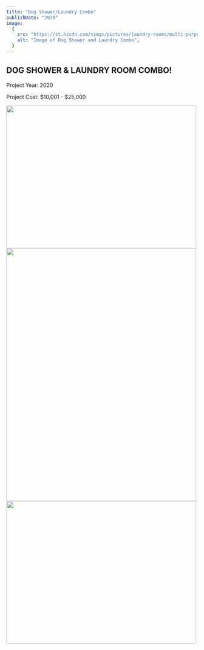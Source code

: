 ```yaml
---
title: "Dog Shower/Laundry Combo"
publishDate: "2020"
image:
  {
    src: "https://st.hzcdn.com/simgs/pictures/laundry-rooms/multi-purpose-dog-shower-and-laundry-room-combo-west-designs-full-service-k-b-designer-builder-img~4071edaa0eee8df4_8-6190-1-9f3e0a9.jpg",
    alt: "Image of Dog Shower and Laundry Combo",
  }
---
```


## DOG SHOWER & LAUNDRY ROOM COMBO!

Project Year: 2020

Project Cost: $10,001 - $25,000

<div class="flex flex-wrap w-full justify-center">
  <img
    src="https://st.hzcdn.com/simgs/pictures/laundry-rooms/multi-purpose-dog-shower-and-laundry-room-combo-west-designs-full-service-k-b-designer-builder-img~4071edaa0eee8df4_8-6190-1-9f3e0a9.jpg"
    alt=""
    border="0"
    width="500"
    height="376"
    nopin="nopin"
    ondragstart="return false;"
    onselectstart="return false;"
    oncontextmenu="return false;"
  />
  <img
    src="https://st.hzcdn.com/simgs/pictures/laundry-rooms/multi-function-laundry-w-metal-closet-rod-to-hang-wet-or-dry-items-west-designs-full-service-k-b-designer-builder-img~fc2177ae0eee8dfb_8-7980-1-adc14c6.jpg"
    alt=""
    border="0"
    width="500"
    height="666"
    nopin="nopin"
    ondragstart="return false;"
    onselectstart="return false;"
    oncontextmenu="return false;"
  />
  <img
    src="https://st.hzcdn.com/simgs/pictures/laundry-rooms/custom-shower-doors-to-fit-the-small-pet-shower-west-designs-full-service-k-b-designer-builder-img~7fc18e1c0eee8e02_8-6190-1-00547db.jpg"
    alt=""
    border="0"
    width="500"
    height="376"
    nopin="nopin"
    ondragstart="return false;"
    onselectstart="return false;"
    oncontextmenu="return false;"
  />
</div>
